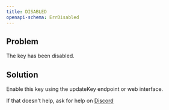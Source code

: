 ```yaml
---
title: DISABLED
openapi-schema: ErrDisabled
---
```


## Problem

The key has been disabled.

## Solution

Enable this key using the updateKey endpoint or web interface.

If that doesn't help, ask for help on [Discord](https://unkey.dev/discord)
